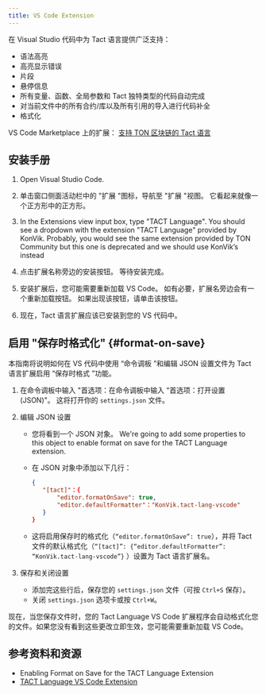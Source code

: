 ```yaml
---
title: VS Code Extension
---
```


在 Visual Studio 代码中为 Tact 语言提供广泛支持：

- 语法高亮
- 高亮显示错误
- 片段
- 悬停信息
- 所有变量、函数、全局参数和 Tact 独特类型的代码自动完成
- 对当前文件中的所有合约/库以及所有引用的导入进行代码补全
- 格式化

VS Code Marketplace 上的扩展： [支持 TON 区块链的 Tact 语言](https://marketplace.visualstudio.com/items?itemName=KonVik.tact-lang-vscode)

## 安装手册

1. Open Visual Studio Code.

2. 单击窗口侧面活动栏中的 "扩展 "图标，导航至 "扩展 "视图。 它看起来就像一个正方形中的正方形。

3. In the Extensions view input box, type "TACT Language". You should see a dropdown with the extension "TACT Language" provided by KonVik. Probably, you would see the same extension provided by TON Community but this one is deprecated and we should use KonVik’s instead

4. 点击扩展名称旁边的安装按钮。 等待安装完成。

5. 安装扩展后，您可能需要重新加载 VS Code。 如有必要，扩展名旁边会有一个重新加载按钮。 如果出现该按钮，请单击该按钮。

6. 现在，Tact 语言扩展应该已安装到您的 VS 代码中。

## 启用 "保存时格式化" {#format-on-save}

本指南将说明如何在 VS 代码中使用 “命令调板 ”和编辑 JSON 设置文件为 Tact 语言扩展启用 “保存时格式 ”功能。

1. 在命令调板中输入 "首选项：在命令调板中输入 "首选项：打开设置 (JSON)"。 这将打开你的 `settings.json` 文件。

2. 编辑 JSON 设置

   - 您将看到一个 JSON 对象。 We're going to add some properties to this object to enable format on save for the TACT Language extension.

   - 在 JSON 对象中添加以下几行：

     ```json
     {
     	"[tact]"：{
     		"editor.formatOnSave": true,
     		"editor.defaultFormatter"："KonVik.tact-lang-vscode"
     	}
     }
     ```

   - 这将启用保存时的格式化（`“editor.formatOnSave”: true`），并将 Tact 文件的默认格式化（`“[tact]”: {“editor.defaultFormatter”: “KonVik.tact-lang-vscode”}` ）设置为 Tact 语言扩展名。

3. 保存和关闭设置
   - 添加完这些行后，保存您的 `settings.json` 文件（可按 `Ctrl+S` 保存）。
   - 关闭 `settings.json` 选项卡或按 `Ctrl+W`。

现在，当您保存文件时，您的 Tact Language VS Code 扩展程序会自动格式化您的文件。如果您没有看到这些更改立即生效，您可能需要重新加载 VS Code。

## 参考资料和资源

- Enabling Format on Save for the TACT Language Extension
- [TACT Language VS Code Extension](https://marketplace.visualstudio.com/items?itemName=KonVik.tact-lang-vscode)
